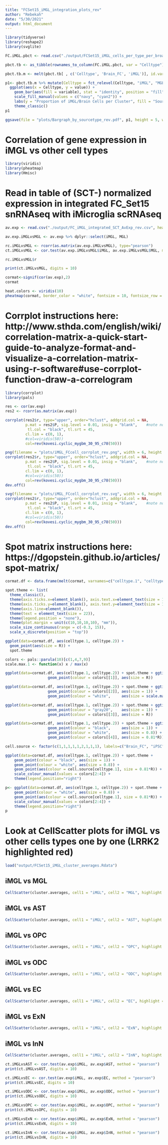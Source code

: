 ```yaml
---
title: "FCSet15_iMGL_integration_plots_rev"
author: "Rebekah"
date: "5/30/2021"
output: html_document
---
```


```r
library(tidyverse)
library(reshape2)
library(svglite)
```

```r
FC.iMGL.pbct <- read.csv("./output/FCSet15_iMGL_cells_per_type_per_broadcelltype_rev.csv", header = T) %>% column_to_rownames(var = "X") %>% rename(Brain_FC = brain_FC, iMGL = iPSC_derived)

pbct.tb <- as_tibble(rownames_to_column(FC.iMGL.pbct, var = "Celltype")) %>% mutate(Celltype = as.factor(Celltype))
```

```r
pbct.tb.m <- melt(pbct.tb[ , c('Celltype', 'Brain_FC', 'iMGL')], id.vars = 1)
```

```r
p1<- pbct.tb.m %>% mutate(Celltype = fct_relevel(Celltype, "iMGL", "MGL", "AST", "ODC", "OPC", "VC", "ExN", "InN")) %>%
  ggplot(aes(x = Celltype, y = value)) +
    geom_bar(aes(fill = variable), stat = "identity", position = "fill", width = 0.8) +
    scale_fill_manual(values = c("navy", "cyan2")) +
    labs(y = "Proportion of iMGL/Brain Cells per Cluster", fill = "Source") +
    theme_classic()
p1
```

```r
ggsave(file = "plots/Bargraph_by_sourcetype_rev.pdf", p1, height = 5, width = 4.5)
```

# Correlation of gene expression in iMGL vs other cell types
```r
library(viridis)
library(pheatmap)
library(Hmisc)
```

# Read in table of (SCT-) normalized expression in integrated FC_Set15 snRNAseq with iMicroglia scRNAseq
```r
av.exp <- read.csv("./output/FC_iMGL_integrated_SCT_AvExp_rev.csv", header = T, row.names = 1)
```

```r
av.exp.iMGLvsMGL <- av.exp %>% dplyr::select(iMGL, MGL)

rc.iMGLvsMGL <- rcorr(as.matrix(av.exp.iMGLvsMGL), type="pearson")
ct.iMGLvsMGL <- cor.test(av.exp.iMGLvsMGL$iMGL, av.exp.iMGLvsMGL$MGL, method = "pearson")

rc.iMGLvsMGL$r
```

```r
print(ct.iMGLvsMGL, digits = 10)
```


```r
cormat<-signif(cor(av.exp),2)
cormat
```

```r
heat.colors <- viridis(10)
pheatmap(cormat, border_color = "white", fontsize = 10, fontsize_row = 10, height=20, color = heat.colors)
```

# Corrplot instructions here: http://www.sthda.com/english/wiki/correlation-matrix-a-quick-start-guide-to-analyze-format-and-visualize-a-correlation-matrix-using-r-software#use-corrplot-function-draw-a-correlogram
```r
library(corrplot)
library(pals)
```

```r
res <- cor(av.exp)
res2 <- rcorr(as.matrix(av.exp))
```

```r
corrplot(res2$r, type="upper", order="hclust", addgrid.col = NA,
         p.mat = res2$P, sig.level = 0.01, insig = "blank",    #note no insig, large # features compared
          tl.col = "black", tl.srt = 45,
         cl.lim = c(0, 1),
         #col=viridis(50))
         col=rev(kovesi.cyclic_mygbm_30_95_c78(50)))
```

```r
png(filename = "plots/iMGL_FCcell_corrplot_rev.png", width = 6, height = 6, unit = "in", res = 500)
corrplot(res2$r, type="upper", order="hclust", addgrid.col = NA,
         p.mat = res2$P, sig.level = 0.01, insig = "blank",    #note no insig, large # features compared
          tl.col = "black", tl.srt = 45,
         cl.lim = c(0, 1),
         #col=viridis(50))
         col=rev(kovesi.cyclic_mygbm_30_95_c78(50)))
dev.off()
```

```r
svg(filename = "plots/iMGL_FCcell_corrplot_rev.svg", width = 6, height = 6)
corrplot(res2$r, type="upper", order="hclust", addgrid.col = NA,
         p.mat = res2$P, sig.level = 0.01, insig = "blank",    #note no insig, large # features compared
          tl.col = "black", tl.srt = 45,
         cl.lim = c(0, 1),
         #col=viridis(50))
         col=rev(kovesi.cyclic_mygbm_30_95_c78(50)))
dev.off()
```


# Spot matrix instructions here: https://dgopstein.github.io/articles/spot-matrix/
```r
cormat.df <- data.frame(melt(cormat, varnames=c("celltype.1", "celltype.2"), value.name = "R"))
```


```r
spot.theme <- list(
  theme_classic(),
  theme(axis.ticks.x=element_blank(), axis.text.x=element_text(size = 19, angle = 90, hjust = 0)),
  theme(axis.ticks.y=element_blank(), axis.text.y=element_text(size = 19)),
  theme(axis.line=element_blank()),
  theme(text = element_text(size = 22)),
  theme(legend.position = "none"),
  theme(plot.margin = unit(c(10,10,10,10), "mm")),
  scale_size_continuous(range = c(-0.3, 15)),
  scale_x_discrete(position = "top"))
```


```r
ggplot(data=cormat.df, aes(celltype.1, celltype.2)) + 
  geom_point(aes(size = R)) + 
  spot.theme
```

```r
colors <- pals::parula(10)[c(1,4,7,9)]
scale.max.1 <- function(x) x / max(x)
```

```r
ggplot(data=cormat.df, aes(celltype.1, celltype.2)) + spot.theme + ggtitle("Plain Spot") +
                   geom_point(colour = colors[[1]], aes(size = R))
```

```r
ggplot(data=cormat.df, aes(celltype.1, celltype.2)) + spot.theme + ggtitle("Donut Spot") +
                   geom_point(colour = colors[[2]], aes(size = 1)) +
                   geom_point(colour = "white",     aes(size = scale.max.1(1/R)))
```

```r
ggplot(data=cormat.df, aes(celltype.1, celltype.2)) + spot.theme + ggtitle("Center Spot") +
                   geom_point(colour = "gray20",    aes(size = 1)) +
                   geom_point(colour = colors[[3]], aes(size = R))
```

```r
ggplot(data=cormat.df, aes(celltype.1, celltype.2)) + spot.theme + ggtitle("Ring Spot") +
                   geom_point(colour = "black",     aes(size = 1)) +
                   geom_point(colour = "white",     aes(size = 0.8)) +
                   geom_point(colour = colors[[4]], aes(size = 0.81*R))
```

```r
cell.source <- factor(c(1,1,1,1,1,2,1,1,1), labels=c("Brain_FC", "iPSC"))
```

```r
ggplot(data=cormat.df, aes(celltype.1, celltype.2)) + spot.theme +
    geom_point(colour = "black", aes(size = 1)) +
    geom_point(colour = "white", aes(size = 0.8)) +
    geom_point(aes(colour = cell.source[celltype.1], size = 0.81*R)) +
    scale_colour_manual(values = colors[2:4]) +
    theme(legend.position="right") 
```

```r
p<- ggplot(data=cormat.df, aes(celltype.1, celltype.2)) + spot.theme +
    geom_point(colour = "white", aes(size = 0.8)) +
    geom_point(aes(colour = cell.source[celltype.1], size = 0.81*R)) +
    scale_colour_manual(values = colors[2:4]) +
    theme(legend.position="right") 
p
```


# Look at CellScatter plots for iMGL vs other cells types one by one (LRRK2 highlighted red)
```r
load("output/FCSet15_iMGL_cluster_averages.Rdata")
```

## iMGL vs MGL
```r
CellScatter(cluster.averages, cell1 = "iMGL", cell2 = "MGL", highlight = "LRRK2")
```

## iMGL vs AST
```r
CellScatter(cluster.averages, cell1 = "iMGL", cell2 = "AST", highlight = "LRRK2")
```

## iMGL vs OPC
```r
CellScatter(cluster.averages, cell1 = "iMGL", cell2 = "OPC", highlight = "LRRK2")
```

## iMGL vs ODC
```r
CellScatter(cluster.averages, cell1 = "iMGL", cell2 = "ODC", highlight = "LRRK2")
```

## iMGL vs EC
```r
CellScatter(cluster.averages, cell1 = "iMGL", cell2 = "EC", highlight = "LRRK2")
```

## iMGL vs ExN
```r
CellScatter(cluster.averages, cell1 = "iMGL", cell2 = "ExN", highlight = "LRRK2")
```

## iMGL vs InN
```r
CellScatter(cluster.averages, cell1 = "iMGL", cell2 = "InN", highlight = "LRRK2")
```


```r
ct.iMGLvsAST <- cor.test(av.exp$iMGL, av.exp$AST, method = "pearson")
print(ct.iMGLvsAST, digits = 10)
```

```r
ct.iMGLvsEC <- cor.test(av.exp$iMGL, av.exp$EC, method = "pearson")
print(ct.iMGLvsEC, digits = 10)
```

```r
ct.iMGLvsODC <- cor.test(av.exp$iMGL, av.exp$ODC, method = "pearson")
print(ct.iMGLvsODC, digits = 10)
```

```r
ct.iMGLvsOPC <- cor.test(av.exp$iMGL, av.exp$OPC, method = "pearson")
print(ct.iMGLvsOPC, digits = 10)
```

```r
ct.iMGLvsExN <- cor.test(av.exp$iMGL, av.exp$ExN, method = "pearson")
print(ct.iMGLvsExN, digits = 10)
```

```r
ct.iMGLvsInN <- cor.test(av.exp$iMGL, av.exp$InN, method = "pearson")
print(ct.iMGLvsInN, digits = 10)
```



